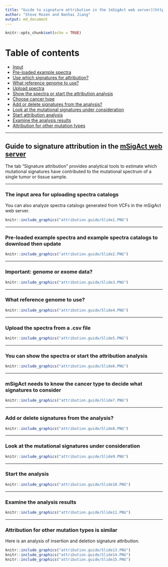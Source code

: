 ```yaml
---
title: "Guide to signature attribution in the [mSigAct web server](https://msigact.ai)"
author: "Steve Rozen and Nanhai Jiang"
output: md_document
---
```


```r
knitr::opts_chunk$set(echo = TRUE)
```

# Table of contents

  * [Input](#input)
  * [Pre-loaded example spectra](#preloadExample)
  * [Use which signatures for attribution?](#chooseSigs)
  * [What reference genome to use?](#chooseRefGenome)
  * [Upload spectra](#uploadSpectra)
  * [Show the spectra or start the attribution analysis](#startAnalysis)
  * [Choose cancer type](#chooseCancerType)
  * [Add or delete signatures from the analysis?](#AddOrDeleteSigs)
  * [Look at the mutational signatures under consideration](#lookAtSigs)
  * [Start attribution analysis](#startButton)
  * [Examine the analysis results](#examineResults)
  * [Attribution for other mutation types](#otherAnalysis)

<hr />

## Guide to signature attribution in the [mSigAct web server](https://msigact.ai){target="_blank"}

The tab "Signature attribution" 
provides analytical tools to estimate which mutational
signatures have contributed to the mutational
spectrum of a single tumor or tissue sample.

<hr />

### <a id="input"></a> The input area for uploading spectra catalogs

You can also analyze spectra catalogs generated from VCFs in the
mSigAct web server.

```r
knitr::include_graphics("attribution.guide/Slide1.PNG")
```

<hr />

### <a id="preloadExample"></a> Pre-loaded example spectra and example spectra catalogs to download then update

```r
knitr::include_graphics("attribution.guide/Slide2.PNG")
```

<hr />

### <a id="chooseSigs"></a> Important: genome or exome data?

```r
knitr::include_graphics("attribution.guide/Slide3.PNG")
```

<hr />

### <a id="chooseRefGenome"></a>What reference genome to use?

```r
knitr::include_graphics("attribution.guide/Slide4.PNG")
```

<hr />

### <a id="uploadSpectra"></a> Upload the spectra from a .csv file

```r
knitr::include_graphics("attribution.guide/Slide5.PNG")
```

<hr />

### <a id="startAnalysis"></a> You can show the spectra or start the attribution analysis

```r
knitr::include_graphics("attribution.guide/Slide6.PNG")
```

<hr />

### <a id="chooseCancerType"></a> mSigAct needs to know the cancer type to decide what signatures to consider

```r
knitr::include_graphics("attribution.guide/Slide7.PNG")
```

<hr />

### <a id="AddOrDeleteSigs"></a> Add or delete signatures from the analysis?


```r
knitr::include_graphics("attribution.guide/Slide8.PNG")
```

<hr />

### <a id="lookAtSigs"></a> Look at the mutational signatures under consideration

```r
knitr::include_graphics("attribution.guide/Slide9.PNG")
```

<hr />

### <a id="startButton"></a> Start the analysis

```r
knitr::include_graphics("attribution.guide/Slide10.PNG")
```

<hr />

### <a id="examineResults"></a> Examine the analysis results

```r
knitr::include_graphics("attribution.guide/Slide11.PNG")
```

<hr />

### <a id="otherAnalysis"></a> Attribution for other mutation types is similar

Here is an analysis of insertion and deletion signature attribution.

```r
knitr::include_graphics("attribution.guide/Slide13.PNG")
knitr::include_graphics("attribution.guide/Slide14.PNG")
knitr::include_graphics("attribution.guide/Slide15.PNG")
```
